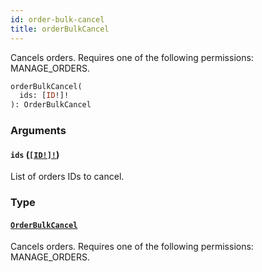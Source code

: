 ```yaml
---
id: order-bulk-cancel
title: orderBulkCancel
---
```


Cancels orders. Requires one of the following permissions: MANAGE_ORDERS.

```graphql
orderBulkCancel(
  ids: [ID!]!
): OrderBulkCancel

```

### Arguments

#### `ids` ([`[ID!]!`](../../../developer/api-reference/scalars/id))

List of orders IDs to cancel.

### Type

#### [`OrderBulkCancel`](../../../developer/api-reference/objects/order-bulk-cancel)

Cancels orders. Requires one of the following permissions: MANAGE_ORDERS.

